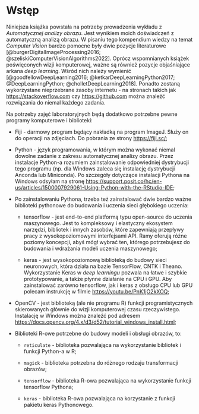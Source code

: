 # Wstęp {.unnumbered}

Niniejsza książka powstała na potrzeby prowadzenia wykładu z *Automatycznej analizy obrazu*.
Jest wynikiem moich doświadczeń z automatyczną analizą obrazu.
W pisaniu tego kompendium wiedzy na temat *Computer Vision* bardzo pomocne były dwie pozycje literaturowe [@burgerDigitalImageProcessing2016; @szeliskiComputerVisionAlgorithms2022].
Oprócz wspomnianych książek poświęconych wizji komputerowej, ważne są również pozycje objaśniające arkana *deep learning*.
Wśród nich należy wymienić [@goodfellowDeepLearning2016; @ketkarDeepLearningPython2017; @DeepLearningPython; @cholletDeepLearning2018].
Ponadto zostaną wykorzystane nieprzebrane zasoby internetu - na stronach takich jak <https://stackoverflow.com> czy <https://github.com> można znaleźć rozwiązania do niemal każdego zadania.

Na potrzeby zajęć laboratoryjnych będą dodatkowo potrzebne pewne programy komputerowe i biblioteki:

-   Fiji - darmowy program będący nakładką na program ImageJ.
    Służy on do operacji na zdjęciach.
    Do pobrania ze strony <https://fiji.sc/>;

-   Python - język programowania, w którym można wykonać niemal dowolne zadanie z zakresu automatycznej analizy obrazu.
    Przez instalacje Python-a rozumiem zainstalowanie odpowiedniej dystrybucji tego programu (np. dla Windows zaleca się instalację dystrybucji Anconda lub Miniconda).
    Po szczegóły dotyczące instalacji Pythona na Windows odsyłam na stronę <https://support.posit.co/hc/en-us/articles/1500007929061-Using-Python-with-the-RStudio-IDE>;

-   Po zainstalowaniu Pythona, trzeba też zainstalować dwie bardzo ważne biblioteki pythonowe do budowania i uczenia sieci głębokiego uczenia:

    -   tensorflow - jest end-to-end platformą typu open-source do uczenia maszynowego.
        Jest to kompleksowy i elastyczny ekosystem narzędzi, bibliotek i innych zasobów, które zapewniają przepływy pracy z wysokopoziomowymi interfejsami API.
        Ramy oferują różne poziomy koncepcji, abyś mógł wybrać ten, którego potrzebujesz do budowania i wdrażania modeli uczenia maszynowego;

    -   keras - jest wysokopoziomową biblioteką do budowy sieci neuronowych, która działa na bazie TensorFlow, CNTK i Theano.
        Wykorzystanie Keras w *deep learningu* pozwala na łatwe i szybkie prototypowanie, a także płynne działanie na CPU i GPU.
        Aby zainstalować zarówno tensorflow, jak i keras z obsługo CPU lub GPU polecam instrukcję w filmie <https://youtu.be/PnK1jO2kXOQ>;

-   OpenCV - jest biblioteką (ale nie programu R) funkcji programistycznych skierowanych głównie do wizji komputerowej czasu rzeczywistego.
    Instalację w Windows można znaleźć pod adresem <https://docs.opencv.org/4.x/d3/d52/tutorial_windows_install.html>;

-   Biblioteki R-owe potrzebne do budowy modeli i obsługi obrazów, to:

    -   `reticulate` - biblioteka pozwalająca na wykorzystanie bibliotek i funkcji Python-a w R;

    -   `magick` - biblioteka potrzebna do różnego rodzaju transformacji obrazów;

    -   `tensorflow` - biblioteka R-owa pozwalająca na wykorzystanie funkcji tensorflow Pythona;

    -   `keras` - biblioteka R-owa pozwalająca na korzystanie z funkcji pakietu keras Pythonowego.
